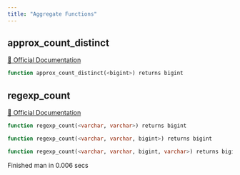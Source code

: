 ```yaml
---
title: "Aggregate Functions"
---
```


## approx_count_distinct
[🔗 Official Documentation](#)

```sql
function approx_count_distinct(<bigint>) returns bigint
```


## regexp_count
[🔗 Official Documentation](#)

```sql
function regexp_count(<varchar, varchar>) returns bigint
```


```sql
function regexp_count(<varchar, varchar, bigint>) returns bigint
```


```sql
function regexp_count(<varchar, varchar, bigint, varchar>) returns bigint
```


   Finished man in 0.006 secs

